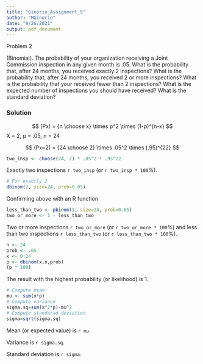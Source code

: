 ```yaml
---
title: "Ginorio_Assignment_5"
author: "MGinorio"
date: "9/26/2021"
output: pdf_document
---
```


 Problem 2

(Binomial). The probability of your organization receiving a Joint Commission inspection in any given month is .05. What is the probability that, after 24 months, you received exactly 2 inspections? What is the probability that, after 24 months, you received 2 or more inspections? What is the probability that your received fewer than 2 inspections? What is the expected number of inspections you should have received? What is the standard deviation?

### Solution

$$
(Px) = {n \choose x} \times p^2 \times (1-p)^{n-x}
$$
X = 2, p = .05, n = 24

$$
(Px=2) = {24 \choose 2} \times .05^2 \times (.95)^{22}
$$

```r
two_insp <- choose(24, 2) * .05^2 * .95^22
```

Exactly two inspections `r two_insp` (or `r two_insp * 100`%).

```r
# For exactly 2
dbinom(2, size=24, prob=0.05) 
```

Confirming above with an R function

```r
less_than_two <- pbinom(1, size=24, prob=0.05) 
two_or_more <- 1 - less_than_two
```

Two or more inspections `r two_or_more` (or `r two_or_more * 100`%) and less than two inspections `r less_than_two` (or `r less_than_two * 100`%).

```r
n <- 24
prob <- .05
x <- 0:24
p <- dbinom(x,n,prob)
(p * 100)
```

The result with the highest probability (or likelihood) is 1.

```r
# Compute mean
mu <- sum(x*p)
# Compute variance
sigma.sq=sum(x^2*p)-mu^2
# Compute standarad deviation
sigma=sqrt(sigma.sq)
```

Mean (or expected value) is `r mu`.

Variance is `r sigma.sq`.

Standard deviation is `r sigma`.
